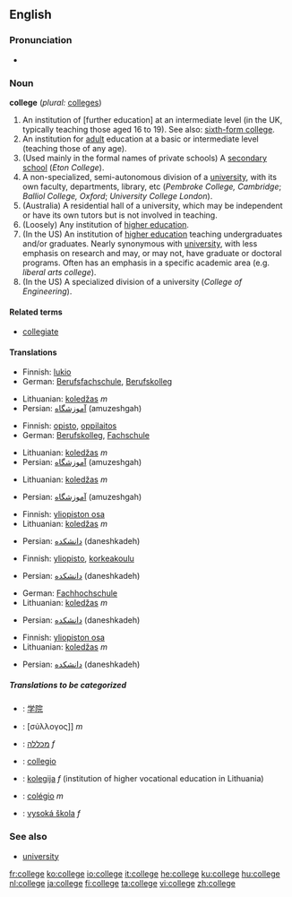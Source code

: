{{see|collège}}

==English==

===Pronunciation===
*{{audio|en-us-college.ogg|Audio (US)}}

===Noun===
'''college''' (''plural:'' [[colleges]])
# An institution of [further education] at an intermediate level (in the UK, typically teaching those aged 16 to 19).  See also: [[sixth-form college]].
# An institution for [[adult]] education at a basic or intermediate level (teaching those of any age).
# (Used mainly in the formal names of private schools) A [[secondary school]] (''Eton College'').
# A non-specialized, semi-autonomous division of a [[university]], with its own faculty, departments, library, etc (''Pembroke College, Cambridge''; ''Balliol College, Oxford''; ''University College London'').
# (Australia) A residential hall of a university, which may be independent or have its own tutors but is not involved in teaching.
# (Loosely) Any institution of [[higher education]].
# (In the US) An institution of [[higher education]] teaching undergraduates and/or graduates.  Nearly synonymous with [[university]], with less emphasis on research and may, or may not, have graduate or doctoral programs.  Often has an emphasis in a specific academic area (e.g. ''liberal arts college'').  
# (In the US) A specialized division of a university (''College of Engineering'').

====Related terms====
*[[collegiate]]

====Translations====
{{trans-top|An institution of [further education] at an intermediate level}}
*Finnish: [[lukio]]
*German: [[Berufsfachschule]], [[Berufskolleg]]
{{trans-mid}}
*Lithuanian: [[koledžas]] ''m''
*Persian: [[آموزشگاه]] (amuzeshgah)
{{trans-bottom}}

{{trans-top|An institution for adult education at a basic or intermediate level}}
*Finnish: [[opisto]], [[oppilaitos]]
*German: [[Berufskolleg]], [[Fachschule]]
{{trans-mid}}
*Lithuanian: [[koledžas]] ''m''
*Persian: [[آموزشگاه]] (amuzeshgah)
{{trans-bottom}}

{{trans-top|(Used mainly in the formal names of private schools) A secondary school}}
*Lithuanian: [[koledžas]] ''m''
{{trans-mid}}
*Persian: [[آموزشگاه]] (amuzeshgah)
{{trans-bottom}}

{{trans-top|A non-specialized, semi-autonomous division of a university, with its own faculty, departments, library, etc}}
*Finnish: [[yliopiston osa]]
*Lithuanian: [[koledžas]] ''m''
{{trans-mid}}
*Persian: [[دانشكده]] (daneshkadeh)
{{trans-bottom}}

{{trans-top|A residential hall of a university, which may be independent or have its own tutors but is not involved in teaching}}
*Finnish: [[yliopisto]], [[korkeakoulu]]
{{trans-mid}}
*Persian: [[دانشكده]] (daneshkadeh)
{{trans-bottom}}

{{trans-top|Any institution of higher education}}
*German: [[Fachhochschule]]
*Lithuanian: [[koledžas]] ''m''
{{trans-mid}}
*Persian: [[دانشكده]] (daneshkadeh)
{{trans-bottom}}

{{trans-top|An institution of higher education teaching undergraduates and/or graduates}}
*Finnish: [[yliopiston osa]]
*Lithuanian: [[koledžas]] ''m''
{{trans-mid}}
*Persian: [[دانشكده]] (daneshkadeh)
{{trans-bottom}}

{{trans-top|A specialized division of a university}}
{{trans-mid}}
{{trans-bottom}}

=====Translations to be categorized=====
{{checktrans}}
{{top}}
*{{ttbc|Chinese}}: [[学院]]
*{{ttbc|Greek}}: [σύλλογος]] ''m''
*{{ttbc|Hebrew}}: [[מכללה]] ''f''
*{{ttbc|Interlingua}}: [[collegio]]
{{mid}}
*{{ttbc|Lithuanian}}: [[kolegija]] ''f'' (institution of higher vocational education in Lithuania)
*{{ttbc|Portuguese}}: [[colégio]] ''m''
*{{ttbc|Slovak}}: [[vysoká škola]] ''f''
{{bottom}}

===See also===
*[[university]]

[[fr:college]]
[[ko:college]]
[[io:college]]
[[it:college]]
[[he:college]]
[[ku:college]]
[[hu:college]]
[[nl:college]]
[[ja:college]]
[[fi:college]]
[[ta:college]]
[[vi:college]]
[[zh:college]]